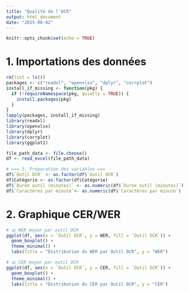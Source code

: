 ---
title: "Qualité de l'OCR"
output: html_document
date: "2025-06-02"
---
```{r setup, include=FALSE}
knitr::opts_chunk$set(echo = TRUE)
```

# 1. Importations des données
```{r,include=FALSE}
rm(list = ls())
packages <- c("readxl", "openxlsx", "dplyr", "corrplot")
install_if_missing <- function(pkg) {
  if (!requireNamespace(pkg, quietly = TRUE)) {
    install.packages(pkg)
  }
}
lapply(packages, install_if_missing)
library(readxl)
library(openxlsx)
library(dplyr)
library(corrplot)
library(ggplot2)

file_path_data <- file.choose()
df <- read_excel(file_path_data)
```

```{r}
# === 3. Préparation des variables ===
df$`Outil OCR` <- as.factor(df$`Outil OCR`)
df$Catégorie <- as.factor(df$Catégorie)
df$`Durée outil (minutes)` <- as.numeric(df$`Durée outil (minutes)`)
df$`Caractères par minute`<- as.numeric(df$`Caractères par minute`)
```

# 2. Graphique CER/WER

```{r}
# 📊 WER moyen par outil OCR
ggplot(df, aes(x = `Outil OCR`, y = WER, fill = `Outil OCR`)) +
  geom_boxplot() +
  theme_minimal() +
  labs(title = "Distribution du WER par Outil OCR", y = "WER")

# 📊 CER moyen par outil OCR
ggplot(df, aes(x = `Outil OCR`, y = CER, fill = `Outil OCR`)) +
  geom_boxplot() +
  theme_minimal() +
  labs(title = "Distribution du CER par Outil OCR", y = "CER")

```

